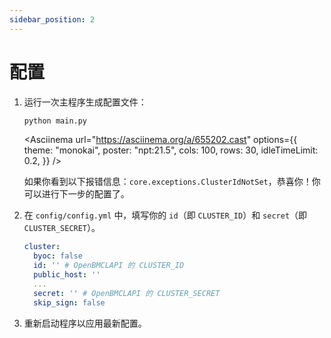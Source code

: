 ```yaml
---
sidebar_position: 2
---
```



# 配置

1. 运行一次主程序生成配置文件：

    ```sh
    python main.py
    ```

    <Asciinema
    url="https://asciinema.org/a/655202.cast"
    options={{
        theme: "monokai",
        poster: "npt:21.5",
        cols: 100,
        rows: 30,
        idleTimeLimit: 0.2,
    }}
    />

    如果你看到以下报错信息：`core.exceptions.ClusterIdNotSet`，恭喜你！你可以进行下一步的配置了。

2. 在 `config/config.yml` 中，填写你的 `id`（即 `CLUSTER_ID`）和 `secret`（即 `CLUSTER_SECRET`）。

    ```yml title="config/config.yml" {3,6}
    cluster:
      byoc: false
      id: '' # OpenBMCLAPI 的 CLUSTER_ID
      public_host: ''
      ...
      secret: '' # OpenBMCLAPI 的 CLUSTER_SECRET
      skip_sign: false
    ```

3. 重新启动程序以应用最新配置。